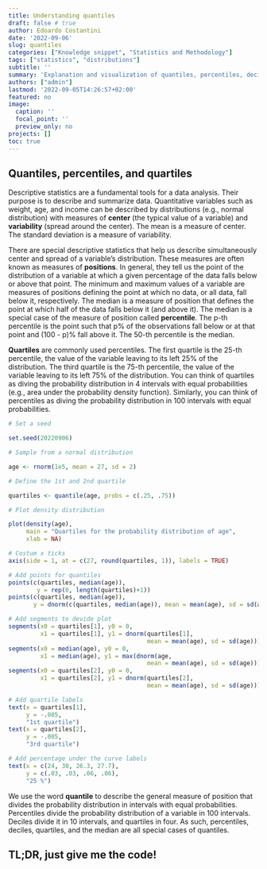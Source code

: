 ```yaml
---
title: Understanding quantiles
draft: false # true
author: Edoardo Costantini
date: '2022-09-06'
slug: quantiles
categories: ["Knowledge snippet", "Statistics and Methodology"]
tags: ["statistics", "distributions"]
subtitle: ''
summary: 'Explanation and visualization of quantiles, percentiles, deciles, and quartiles'
authors: ["admin"]
lastmod: '2022-09-05T14:26:57+02:00'
featured: no
image:
  caption: ''
  focal_point: ''
  preview_only: no
projects: []
toc: true
---
```


## Quantiles, percentiles, and quartiles

Descriptive statistics are a fundamental tools for a data analysis.
Their purpose is to describe and summarize data.
Quantitative variables such as weight, age, and income can be described by distributions (e.g., normal distribution) with measures of **center** (the typical value of a variable) and **variability** (spread around the center).
The mean is a measure of center.
The standard deviation is a measure of variability.

There are special descriptive statistics that help us describe simultaneously center and spread of a variable's distribution.
These measures are often known as measures of **positions**.
In general, they tell us the point of the distribution of a variable at which a given percentage of the data falls below or above that point.
The minimum and maximum values of a variable are measures of positions defining the point at which no data, or all data, fall below it, respectively.
The median is a measure of position that defines the point at which half of the data falls below it (and above it).
The median is a special case of the measure of position called **percentile**.
The p-th percentile is the point such that p\% of the observations fall below or at that point and (100 - p)% fall above it.
The 50-th percentile is the median.

**Quartiles** are commonly used percentiles.
The first quartile is the 25-th percentile, the value of the variable leaving to its left 25% of the distribution.
The third quartile is the 75-th percentile, the value of the variable leaving to its left 75% of the distribution.
You can think of quartiles as diving the probability distribution in 4 intervals with equal probabilities (e.g., area under the probability density function).
Similarly, you can think of percentiles as diving the probability distribution in 100 intervals with equal probabilities.

```r

# Set a seed

set.seed(20220906)

# Sample from a normal distribution

age <- rnorm(1e5, mean = 27, sd = 2)

# Define the 1st and 2nd quartile

quartiles <- quantile(age, probs = c(.25, .75))

# Plot density distribution

plot(density(age),
     main = "Quartiles for the probability distribution of age",
     xlab = NA)

# Costum x ticks
axis(side = 1, at = c(27, round(quartiles, 1)), labels = TRUE)

# Add points for quantiles
points(c(quartiles, median(age)),
        y = rep(0, length(quartiles)+1))
points(c(quartiles, median(age)),
       y = dnorm(c(quartiles, median(age)), mean = mean(age), sd = sd(age)))

# Add segments to devide plot
segments(x0 = quartiles[1], y0 = 0,
         x1 = quartiles[1], y1 = dnorm(quartiles[1],
                                       mean = mean(age), sd = sd(age)))
segments(x0 = median(age), y0 = 0,
         x1 = median(age), y1 = max(dnorm(age,
                                       mean = mean(age), sd = sd(age))))
segments(x0 = quartiles[2], y0 = 0,
         x1 = quartiles[2], y1 = dnorm(quartiles[2],
                                       mean = mean(age), sd = sd(age)))

# Add quartile labels
text(x = quartiles[1],
     y = -.005,
     "1st quartile")
text(x = quartiles[2],
     y = -.005,
     "3rd quartile")

# Add percentage under the curve labels
text(x = c(24, 30, 26.3, 27.7),
     y = c(.03, .03, .06, .06),
     "25 %")

```


We use the word **quantile** to describe the general measure of position that divides the probability distribution in intervals with equal probabilities.
Percentiles divide the probability distribution of a variable in 100 intervals.
Deciles divide it in 10 intervals, and quartiles in four.
As such, percentiles, deciles, quartiles, and the median are all special cases of quantiles.

## TL;DR, just give me the code!
```r
```